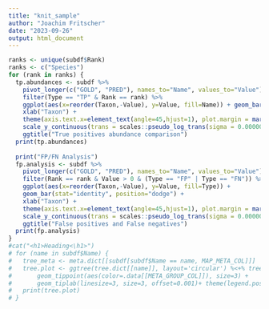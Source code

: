 ```yaml
---
title: "knit_sample"
author: "Joachim Fritscher"
date: "2023-09-26"
output: html_document
---
```



```r

ranks <- unique(subdf$Rank)
ranks <- c("Species")
for (rank in ranks) {
  tp.abundances <- subdf %>%
    pivot_longer(c("GOLD", "PRED"), names_to="Name", values_to="Value") %>%
    filter(Type == "TP" & Rank == rank) %>%
    ggplot(aes(x=reorder(Taxon,-Value), y=Value, fill=Name)) + geom_bar(stat="identity", position="dodge") +
    xlab("Taxon") +
    theme(axis.text.x=element_text(angle=45,hjust=1), plot.margin = margin(l = 40)) + 
    scale_y_continuous(trans = scales::pseudo_log_trans(sigma = 0.000001)) +
    ggtitle("True positives abundance comparison")
  print(tp.abundances)
  
  print("FP/FN Analysis")
  fp.analysis <- subdf %>%
    pivot_longer(c("GOLD", "PRED"), names_to="Name", values_to="Value") %>%
    filter(Rank == rank & Value > 0 & (Type == "FP" | Type == "FN")) %>%
    ggplot(aes(x=reorder(Taxon,-Value), y=Value, fill=Type)) +
    geom_bar(stat="identity", position="dodge") +
    xlab("Taxon") +
    theme(axis.text.x=element_text(angle=45,hjust=1), plot.margin = margin(l = 40)) + 
    scale_y_continuous(trans = scales::pseudo_log_trans(sigma = 0.000001)) +
    ggtitle("False positives and False negatives")
  print(fp.analysis)
}
#cat("<h1>Heading<\h1>")
# for (name in subdf$Name) {
#   tree_meta <- meta.dict[[subdf[subdf$Name == name, MAP_META_COL]]]
#   tree.plot <- ggtree(tree.dict[[name]], layout='circular') %<+% tree_meta  +
#       geom_tippoint(aes(color=.data[[META_GROUP_COL]]), size=3) +
#       geom_tiplab(linesize=3, size=3, offset=0.001)+ theme(legend.position="None")
#   print(tree.plot)
# }
```
